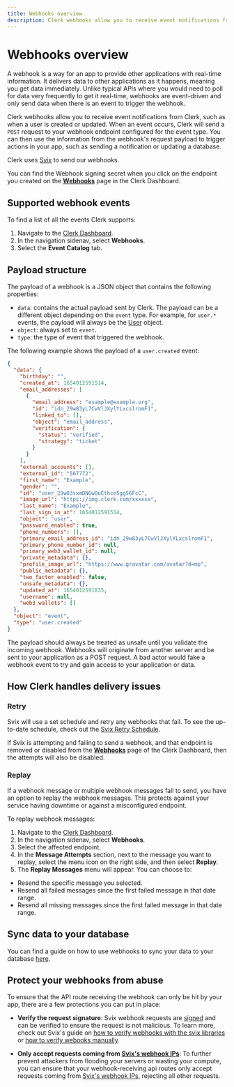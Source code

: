 ```yaml
---
title: Webhooks overview
description: Clerk webhooks allow you to receive event notifications from Clerk.
---
```


# Webhooks overview

A webhook is a way for an app to provide other applications with real-time information. It delivers data to other applications as it happens, meaning you get data immediately. Unlike typical APIs where you would need to poll for data very frequently to get it real-time, webhooks are event-driven and only send data when there is an event to trigger the webhook.

Clerk webhooks allow you to receive event notifications from Clerk, such as when a user is created or updated. When an event occurs, Clerk will send a `POST` request to your webhook endpoint configured for the event type. You can then use the information from the webhook's request payload to trigger actions in your app, such as sending a notification or updating a database.

Clerk uses [Svix](https://svix.com/) to send our webhooks.

You can find the Webhook signing secret when you click on the endpoint you created on the **[Webhooks](https://dashboard.clerk.com/last-active?path=webhooks)** page in the Clerk Dashboard.

## Supported webhook events

To find a list of all the events Clerk supports:

1. Navigate to the [Clerk Dashboard](https://dashboard.clerk.com/last-active?path=webhooks).
2. In the navigation sidenav, select **Webhooks**.
3. Select the **Event Catalog** tab.

## Payload structure

The payload of a webhook is a JSON object that contains the following properties:

- `data`: contains the actual payload sent by Clerk. The payload can be a different object depending on the `event` type. For example, for `user.*` events, the payload will always be the [User](/docs/references/javascript/user/user) object.
- `object`: always set to `event`.
- `type`: the type of event that triggered the webhook.

The following example shows the payload of a `user.created` event:

```json
{
  "data": {
    "birthday": "",
    "created_at": 1654012591514,
    "email_addresses": [
      {
        "email_address": "example@example.org",
        "id": "idn_29w83yL7CwVlJXylYLxcslromF1",
        "linked_to": [],
        "object": "email_address",
        "verification": {
          "status": "verified",
          "strategy": "ticket"
        }
      }
    ],
    "external_accounts": [],
    "external_id": "567772",
    "first_name": "Example",
    "gender": "",
    "id": "user_29w83sxmDNGwOuEthce5gg56FcC",
    "image_url": "https://img.clerk.com/xxxxxx",
    "last_name": "Example",
    "last_sign_in_at": 1654012591514,
    "object": "user",
    "password_enabled": true,
    "phone_numbers": [],
    "primary_email_address_id": "idn_29w83yL7CwVlJXylYLxcslromF1",
    "primary_phone_number_id": null,
    "primary_web3_wallet_id": null,
    "private_metadata": {},
    "profile_image_url": "https://www.gravatar.com/avatar?d=mp",
    "public_metadata": {},
    "two_factor_enabled": false,
    "unsafe_metadata": {},
    "updated_at": 1654012591835,
    "username": null,
    "web3_wallets": []
  },
  "object": "event",
  "type": "user.created"
}
```

The payload should always be treated as unsafe until you validate the incoming webhook. Webhooks will originate from another server and be sent to your application as a POST request. A bad actor would fake a webhook event to try and gain access to your application or data.

## How Clerk handles delivery issues

### Retry

Svix will use a set schedule and retry any webhooks that fail. To see the up-to-date schedule, check out the [Svix Retry Schedule](https://docs.svix.com/retries).

If Svix is attempting and failing to send a webhook, and that endpoint is removed or disabled from the **[Webhooks](https://dashboard.clerk.com/last-active?path=webhooks)** page of the Clerk Dashboard, then the attempts will also be disabled.

### Replay

If a webhook message or multiple webhook messages fail to send, you have an option to replay the webhook messages. This protects against your service having downtime or against a misconfigured endpoint.

To replay webhook messages:

1. Navigate to the [Clerk Dashboard](https://dashboard.clerk.com/last-active?path=webhooks).
2. In the navigation sidenav, select **Webhooks**.
3. Select the affected endpoint.
4. In the **Message Attempts** section, next to the message you want to replay, select the menu icon on the right side, and then select **Replay**.
5. The **Replay Messages** menu will appear. You can choose to:
- Resend the specific message you selected.
- Resend all failed messages since the first failed message in that date range.
- Resend all missing messages since the first failed message in that date range.

## Sync data to your database

You can find a guide on how to use webhooks to sync your data to your database [here](/docs/integrations/webhooks/sync-data).

## Protect your webhooks from abuse

To ensure that the API route receiving the webhook can only be hit by your app, there are a few protections you can put in place:

- **Verify the request signature**: Svix webhook requests are [signed](https://www.wikiwand.com/en/Digital_signature) and can be verified to ensure the request is not malicious. To learn more, check out Svix's guide on [how to verify webhooks with the svix libraries](https://docs.svix.com/receiving/verifying-payloads/how) or [how to verify webooks manually](https://docs.svix.com/receiving/verifying-payloads/how-manual).

- **Only accept requests coming from [Svix's webhook IPs](https://docs.svix.com/webhook-ips.json)**:  To further prevent attackers from flooding your servers or wasting your compute, you can ensure that your webhook-receiving api routes only accept requests coming from [Svix's webhook IPs](https://docs.svix.com/webhook-ips.json), rejecting all other requests.
